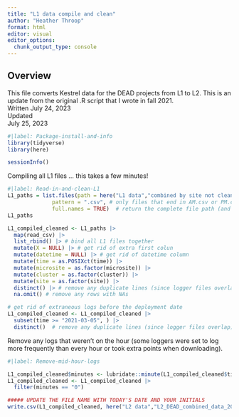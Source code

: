 ```yaml
---
title: "L1 data compile and clean"
author: "Heather Throop"
format: html
editor: visual
editor_options: 
  chunk_output_type: console
---
```


## Overview

This file converts Kestrel data for the DEAD projects from L1 to L2. This is an update from the original .R script that I wrote in fall 2021.\
Written July 24, 2023\
Updated\
July 25, 2023

```r
#|label: Package-install-and-info
library(tidyverse)
library(here) 

sessionInfo() 
```

Compiling all L1 files ... this takes a few minutes!

```r
#|label: Read-in-and-clean-L1 
L1_paths = list.files(path = here("L1 data","combined by site not cleaned"), # get a list of all files in the L1 not cleaned folder
              pattern = ".csv", # only files that end in AM.csv or PM.csv
              full.names = TRUE)  # return the complete file path (and not just the file name)
L1_paths

L1_compiled_cleaned <- L1_paths |> 
  map(read_csv) |> 
  list_rbind() |> # bind all L1 files together
  mutate(X = NULL) |> # get rid of extra first colun
  mutate(datetime = NULL) |> # get rid of datetime column
  mutate(time = as.POSIXct(time)) |> 
  mutate(microsite = as.factor(microsite)) |>
  mutate(cluster = as.factor(cluster)) |>
  mutate(site = as.factor(site)) |>
  distinct() |> # remove any duplicate lines (since logger files overlap)
  na.omit() # remove any rows with NAs

# get rid of extraneous logs before the deployment date
L1_compiled_cleaned <- L1_compiled_cleaned |>
  subset(time >= "2021-03-05", ) |>
  distinct()  # remove any duplicate lines (since logger files overlap)

```

Remove any logs that weren't on the hour (some loggers were set to log more frequently than every hour or took extra points when downloading).

```r
#|label: Remove-mid-hour-logs

L1_compiled_cleaned$minutes <- lubridate::minute(L1_compiled_cleaned$time) # extract the date out of the datetime stamp
L1_compiled_cleaned <- L1_compiled_cleaned |>
  filter(minutes == "0")
```

```r
##### UPDATE THE FILE NAME WITH TODAY'S DATE AND YOUR INITIALS
write.csv(L1_compiled_cleaned, here("L2 data","L2_DEAD_combined_data_2024-02-13_HT.csv")) # save a csv to the appropriate folder

```
